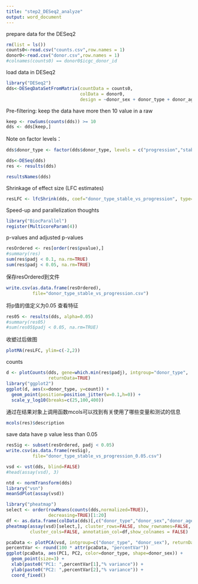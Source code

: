 ```yaml
---
title: "step2_DESeq2_analyze"
output: word_document
---
```




prepare data for the DESeq2
```r
rm(list = ls())
counts0<-read.csv("counts.csv",row.names = 1)
donor0<-read.csv("donor.csv",row.names = 1)
#colnames(counts0) == donor0$icgc_donor_id
```



load data in DESeq2
```r
library("DESeq2")
dds<-DESeqDataSetFromMatrix(countData = counts0,
                            colData = donor0,
                            design = ~donor_sex + donor_type + donor_age_at_diagnosis)
```
Pre-filtering: keep the data have more then 10 value in a raw
```r
keep <- rowSums(counts(dds)) >= 10
dds <- dds[keep,]
```
Note on factor levels：
```r
dds$donor_type <- factor(dds$donor_type, levels = c("progression","stable"))
```

```r
dds<-DESeq(dds)
res <- results(dds)
```

```r
resultsNames(dds)
```
Shrinkage of effect size (LFC estimates) 
```r
resLFC <- lfcShrink(dds, coef="donor_type_stable_vs_progression", type="apeglm")
```
Speed-up and parallelization thoughts
```r
library("BiocParallel")
register(MulticoreParam(4))
```


p-values and adjusted p-values
```r
resOrdered <- res[order(res$pvalue),]
#summary(res)
sum(res$padj < 0.1, na.rm=TRUE)
sum(res$padj < 0.05, na.rm=TRUE) 
```




保存resOrdered到文件
```r
write.csv(as.data.frame(resOrdered), 
          file="donor_type_stable_vs_progression.csv")
```

将p值的值定义为0.05
查看特征
```r
res05 <- results(dds, alpha=0.05)
#summary(res05)
#sum(res05$padj < 0.05, na.rm=TRUE)
```

收塑过后做图
```r
plotMA(resLFC, ylim=c(-2,2))
```


counts

```r
d <- plotCounts(dds, gene=which.min(res$padj), intgroup="donor_type", 
                returnData=TRUE)
library("ggplot2")
ggplot(d, aes(x=donor_type, y=count)) + 
  geom_point(position=position_jitter(w=0.1,h=0)) + 
  scale_y_log10(breaks=c(25,100,400))
```
通过在结果对象上调用函数mcols可以找到有关使用了哪些变量和测试的信息
```r
mcols(res)$description
```
save data have p value less than 0.05
```r
resSig <- subset(resOrdered, padj < 0.05)
write.csv(as.data.frame(resSig), 
          file="donor_type_stable_vs_progression_0.05.csv")
```

```r
vsd <- vst(dds, blind=FALSE)
#head(assay(vsd), 3)
```



```r
ntd <- normTransform(dds)
library("vsn")
meanSdPlot(assay(vsd))
```

```r
library("pheatmap")
select <- order(rowMeans(counts(dds,normalized=TRUE)),
                decreasing=TRUE)[1:20]
df <- as.data.frame(colData(dds)[,c("donor_type","donor_sex","donor_age_at_diagnosis")])
pheatmap(assay(vsd)[select,], cluster_rows=FALSE, show_rownames=FALSE,
         cluster_cols=FALSE, annotation_col=df,show_colnames = FALSE)

```
```r
pcaData <- plotPCA(vsd, intgroup=c("donor_type", "donor_sex"), returnData=TRUE)
percentVar <- round(100 * attr(pcaData, "percentVar"))
ggplot(pcaData, aes(PC1, PC2, color=donor_type, shape=donor_sex)) +
  geom_point(size=3) +
  xlab(paste0("PC1: ",percentVar[1],"% variance")) +
  ylab(paste0("PC2: ",percentVar[2],"% variance")) + 
  coord_fixed()

```
